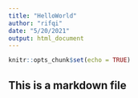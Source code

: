 ```yaml
---
title: "HelloWorld"
author: "rifqi"
date: "5/20/2021"
output: html_document
---
```


```r
knitr::opts_chunk$set(echo = TRUE)
```
## This is a markdown file